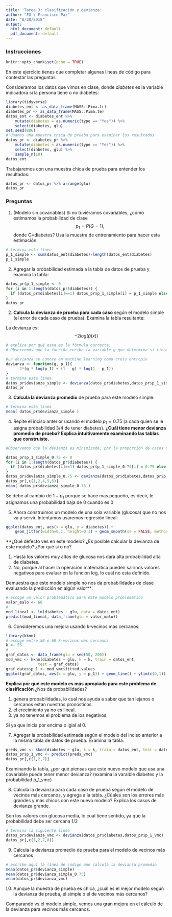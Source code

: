 ```yaml
---
title: 'Tarea 3: clasificación y devianza'
author: "FG \ Francisco Paz"
date: "8/28/2018"
output:
  html_document: default
  pdf_document: default
---
```



### Instrucciones
```r
knitr::opts_chunk$set(echo = TRUE)
```

En este ejercicio tienes que completar algunas líneas de código para 
contestar las preguntas

Consideramos los datos que vimos en clase, donde *diabetes* es la variable
indicadora si la persona tiene o no diabetes:

```r
library(tidyverse)
diabetes_ent <- as_data_frame(MASS::Pima.tr)
diabetes_pr <- as_data_frame(MASS::Pima.te)
datos_ent <- diabetes_ent %>% 
    mutate(diabetes = as.numeric(type == "Yes")) %>%
    select(diabetes, glu) 
set.seed(886)
# Usamos una muestra chica de prueba para examinar los resultados
datos_pr <- diabetes_pr %>% 
    mutate(diabetes = as.numeric(type == "Yes")) %>%
    select(diabetes, glu) %>%
    sample_n(10)
datos_ent
```

Trabajaremos con una muestra chica de prueba para entender los resultados:

```r
datos_pr <- datos_pr %>% arrange(glu)
datos_pr
```


### Preguntas

1. (Modelo sin covariables) Si no tuviéramos covariables, ¿cómo estimamos la probabilidad de clase 
$$p_1 = P(G = 1),$$
donde G=diabetes? Usa la muestra de entrenamiento para hacer esta estimación.

```r
# termina esta línea
p_1_simple <- sum(datos_ent$diabetes)/length(datos_ent$diabetes)
p_1_simple
```

2. Agregar la probabilidad estimada a la tabla de datos de prueba y examina la tabla:

```r
datos_pr$p_1_simple <- 0
for (i in 1:length(datos_pr$diabetes)) {
  if (datos_pr$diabetes[i]==1) datos_pr$p_1_simple[i] = p_1_simple else datos_pr$p_1_simple[i] = p_1_simple
}
datos_pr
```


2. **Calcula la devianza de prueba para cada caso** según el modelo
simple (el error de cada caso de prueba). Examina la tabla resultante:

La devianza es: 
$$- 2 log (\hat{p}(x)) $$

```r
# explica por qué esta es la fórmula correcta:
# Observemos que la función recibe la variable g que determina si tiene o no diabetes, seguido de la probabiliad asignada. Como g solo puede ser 0 o 1 notamos que solo uno de los terminos de la suma sobrevivira; para el caso en que es 0 nos quedamos con la probabilidad asociada a que no tenga diabetes; si por el contrario g = 1 nos quedamos con la probabiliad de que si tenga.

#La devianza se conoce en machine learning como cross entropie
devianza <- function(g, p_1){
     -2*(g * log(p_1) + (1 - g) * log(1 - p_1))
}
# termina esta línea
datos_pr$devianza_simple <- devianza(datos_pr$diabetes,datos_pr$p_1_simple)
datos_pr
```

3. **Calcula la devianza promedio** de prueba para este modelo simple:

```r
# termina esta línea
mean( datos_pr$devianza_simple )
```


4. Repite el inciso anterior usando el modelo $p_1=0.75$ (a cada quien se le asigna
probabilidad 3/4 de tener diabetes). **¿Cuál tiene menor devianza promedio de prueba?
Explica intuitivamente examinando las tablas que construiste.**

```r

#Observemos que la devianza es minimizada, por la proporción de casos que tenemos en los datos de entrenamiento.

datos_pr$p_1_simple_0.75 <- 0
for (i in 1:length(datos_pr$diabetes)) {
  if (datos_pr$diabetes[i]==1) datos_pr$p_1_simple_0.75[i] = 0.75 else datos_pr$p_1_simple_0.75[i] = 0.75 
}
datos_pr$devianza_simple_0.75 <- devianza(datos_pr$diabetes,datos_pr$p_1_simple_0.75)
datos_pr[,c(1,2,4,5,6)]
mean( datos_pr$devianza_simple_0.75 )
```
Se debe al cambio de $1- p_1$  porque se hace mas pequeño, es decir, le asignamos una probabilidad baja de 0 cuando es 0 


5. Ahora construimos un modelo de una sola variable (glucosa) que no nos
va a servir. Intentamos
usaremos regresión lineal:

```r
ggplot(datos_ent, aes(x = glu, y = diabetes)) + 
    geom_jitter(width=0.1, height=0.1) + geom_smooth(se = FALSE, method = "lm")
```

**¿Qué defecto ves en este modelo? ¿Es posible calcular la devianza de este modelo?
¿Por qué sí o no?

1. Hasta los valores muy altos de glucosa nos dara alta probabilidad alta de diabetes.
2. No, porque al hacer la operación matemática pueden salirnos valores negativos para evaluar en la función log, lo cual no esta definido.

Demuestra que este modelo simple no nos da probabilidades de clase evaluando
la predicción en algún valor**:

```r
# escoge un valor problemático para este modelo problemático
valor_malo <- 60
#
mod_lineal <- lm(diabetes ~ glu, data = datos_ent)
predict(mod_lineal, data_frame(glu = valor_malo))
```

6. Consideremos una mejora usando k-vecinos más cercanos:

```r
library(kknn)
# escoge entre 50 o 60 k-vecinos más cercanos
k <- 55 
#
graf_datos <- data_frame(glu = seq(50, 200))
mod_vmc <- kknn(diabetes ~ glu, k = k, train = datos_ent, 
              test = graf_datos)
graf_datos$p_1 <- mod_vmc$fitted.values
ggplot(graf_datos, aes(x = glu, y = p_1)) + geom_line() + ylim(c(0,1))
```

**Explica por qué este modelo es más apropiado para este problema de clasificación**
¿Nos da probabilidades?

1. genera probabilidades, lo cual nos ayuda a saber que tan lejanos o cercanos estan nuestros pronosticos.
2. el crecimiento ya no es lineal.
3. ya no tenemos el problema de los negativos.

Si ya que inicia por encima o igial al 0.

7. Agregar la probabilidad estimada según el modelo del inciso anterior
a la misma tabla de datos de prueba. Examina la tabla:

```r
preds_vmc <- kknn(diabetes ~ glu, k = k, train = datos_ent, test = datos_pr)
datos_pr$p_1_vmc <- predict(preds_vmc)
datos_pr[,c(1,2,7)]
```

Examinando la tabla, ¿por qué piensas que este nuevo modelo que usa una covariable
puede tener menor devianza? (examina la varaible diabetes y la probabilidad p_1_vmc)

8. Calcula la devianza para cada caso de prueba según el modelo de vecinos más cercanos, 
y agrega a la tabla. ¿Cúales son los errores más grandes y más chicos con este nuevo modelo?
Explica los casos de devianza grande.

Son los valores con glucosa media, lo cual tiene sentido, ya que la probabilidad debe ser cercana 1/2

```r
# termina la siguiente línea
datos_pr$devianza_vmc <- devianza(datos_pr$diabetes,datos_pr$p_1_vmc)
datos_pr[,c(1,2,7,8)]
```

9. Calcula la devianza promedio de prueba para el modelo de vecinos más cercanos

```r
# escribe aquí la línea de código que calcula la devianza promedio 
mean(datos_pr$devianza_simple)
mean(datos_pr$devianza_simple_0.75)
mean(datos_pr$devianza_vmc)

```


10. Aunque la muestra de prueba es chica, ¿cuál es el mejor modelo según la devianza
de prueba, el simple o el de vecinos más cercanos? 

Comparando vs el modelo simple, vemos una gran mejora en el cálculo de la devianza para vecinos más cercanos.
